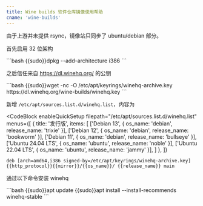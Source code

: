 ```yaml
---
title: Wine builds 软件仓库镜像使用帮助
cname: 'wine-builds'
---
```


由于上游并未提供 rsync，镜像站只同步了 ubuntu/debian 部分。

首先启用 32 位架构

<CodeBlock>
```bash
{{sudo}}dpkg --add-architecture i386
```
</CodeBlock>

之后信任来自 https://dl.winehq.org/ 的公钥

<CodeBlock>
```bash
{{sudo}}wget -nc -O /etc/apt/keyrings/winehq-archive.key https://dl.winehq.org/wine-builds/winehq.key
```
</CodeBlock>

新增 `/etc/apt/sources.list.d/winehq.list`，内容为

<CodeBlock
  enableQuickSetup
  filepath="/etc/apt/sources.list.d/winehq.list"
  menus={[
    {
      title: '发行版',
      items: [
        ['Debian 13', { os_name: 'debian', release_name: 'trixie' }],
        ['Debian 12', { os_name: 'debian', release_name: 'bookworm' }],
        ['Debian 11', { os_name: 'debian', release_name: 'bullseye' }],
        ['Ubuntu 24.04 LTS', { os_name: 'ubuntu', release_name: 'noble' }],
        ['Ubuntu 22.04 LTS', { os_name: 'ubuntu', release_name: 'jammy' }],
      ]
    },
  ]}
>

```properties
deb [arch=amd64,i386 signed-by=/etc/apt/keyrings/winehq-archive.key] {{http_protocol}}{{mirror}}/{{os_name}}/ {{release_name}} main
```

</CodeBlock>

通过以下命令安装 winehq

<CodeBlock>
```bash
{{sudo}}apt update
{{sudo}}apt install --install-recommends winehq-stable
```
</CodeBlock>
